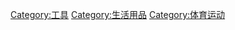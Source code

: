 {{Catnav|頁面分類|社会|文化|体育}}
{{Catnav|頁面分類|社会|生活|生活用品}}
{{Catnav|頁面分類|科技|製造|製造品|工具}}

{{Commonscat|Sports equipment}}

[[Category:工具|Category:工具]]
[[Category:生活用品|Category:生活用品]]
[[Category:体育运动|Category:体育运动]]